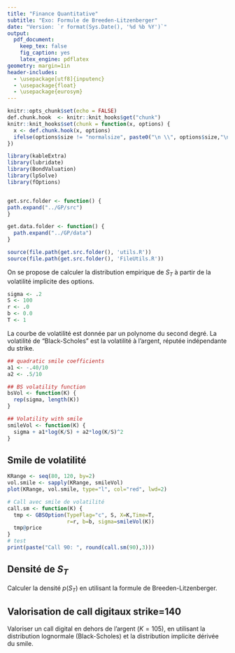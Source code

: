 ```yaml
---
title: "Finance Quantitative"
subtitle: "Exo: Formule de Breeden-Litzenberger"
date: "Version: `r format(Sys.Date(), '%d %b %Y')`"
output:
  pdf_document:
    keep_tex: false
    fig_caption: yes
    latex_engine: pdflatex
geometry: margin=1in
header-includes:
  - \usepackage[utf8]{inputenc}
  - \usepackage{float}
  - \usepackage{eurosym}
---
```


```r
knitr::opts_chunk$set(echo = FALSE)
def.chunk.hook  <- knitr::knit_hooks$get("chunk")
knitr::knit_hooks$set(chunk = function(x, options) {
  x <- def.chunk.hook(x, options)
  ifelse(options$size != "normalsize", paste0("\n \\", options$size,"\n\n", x, "\n\n \\normalsize"), x)
})
```

```r
library(kableExtra)
library(lubridate)
library(BondValuation)
library(lpSolve)
library(fOptions)


get.src.folder <- function() {
path.expand("../GP/src")
}

get.data.folder <- function() {
  path.expand("../GP/data")
}

source(file.path(get.src.folder(), 'utils.R'))
source(file.path(get.src.folder(), 'FileUtils.R'))
```

On se propose de calculer la distribution empirique de $S_T$ à partir de la volatilité implicite des options.

```r
sigma <- .2
S <- 100
r <- .0
b <- 0.0
T <- 1
```

La courbe de volatilité est donnée par un polynome du second degré. La volatilité de "Black-Scholes" est la volatilité à l'argent, réputée indépendante du strike.

```r
## quadratic smile coefficients
a1 <- -.40/10
a2 <- .5/10

## BS volatility function
bsVol <- function(K) {
  rep(sigma, length(K))
}

## Volatility with smile
smileVol <- function(K) {
  sigma + a1*log(K/S) + a2*log(K/S)^2
}
```

## Smile de volatilité

```r
KRange <- seq(80, 120, by=2)
vol.smile <- sapply(KRange, smileVol)
plot(KRange, vol.smile, type="l", col="red", lwd=2)
```


```r
# Call avec smile de volatilité
call.sm <- function(K) {
  tmp <- GBSOption(TypeFlag="c", S, X=K,Time=T,
                   r=r, b=b, sigma=smileVol(K))
  tmp@price
}
# test
print(paste("Call 90: ", round(call.sm(90),3)))
```

## Densité de $S_T$

Calculer la densité $p(S_T)$ en utilisant la formule de Breeden-Litzenberger.

## Valorisation de call digitaux strike=140

Valoriser un call digital en dehors de l'argent ($K=105$), en utilisant la distribution lognormale (Black-Scholes) et la distribution implicite dérivée du smile.
